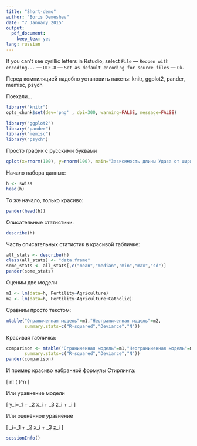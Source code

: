 ```yaml
---
title: "Short-demo"
author: "Boris Demeshev"
date: "7 January 2015"
output:
  pdf_document:
    keep_tex: yes
lang: russian
---
```


If you can't see cyrillic letters in Rstudio, select `File` --- `Reopen with encoding...` --- `UTF-8` --- `Set as default encoding for source files` --- `Ok`.

Перед компиляцией надобно установить пакеты: knitr, ggplot2, pander, memisc, psych

Поехали...

```r
library("knitr")
opts_chunk$set(dev='png' , dpi=300, warning=FALSE, message=FALSE)
```


```r
library("ggplot2")
library("pander")
library("memisc")
library("psych")
```



Просто график с русскими буквами
```r
qplot(x=rnorm(100), y=rnorm(100), main="Зависимость длины Удава от ширины \n по данным собранным Мартышкой в 2017 году", xlab ="Ширина Удава (см)", ylab="Длина Удава (попугаев)")
```


Начало набора данных:
```r
h <- swiss 
head(h)
```


То же начало, только красиво:

```r
pander(head(h))
```


Описательные статистики:

```r
describe(h)
```


Часть описательных статистик в красивой табличке:

```r
all_stats <- describe(h)
class(all_stats) <- "data.frame"
some_stats <- all_stats[,c("mean","median","min","max","sd")]
pander(some_stats)
```


Оценим две модели
```r
m1 <- lm(data=h, Fertility~Agriculture)
m2 <- lm(data=h, Fertility~Agriculture+Catholic)
```

Сравним просто текстом:
```r
mtable("Ограниченная модель"=m1,"Неограниченная модель"=m2,
       summary.stats=c("R-squared","Deviance","N"))
```


Красивая табличка:

```r
comparison <- mtable("Ограниченная модель"=m1,"Неограниченная модель"=m2,
       summary.stats=c("R-squared","Deviance","N"))
pander(comparison)
```

И пример красиво набранной формулы Стирлинга:

\[
n! \sim \left( \frac{n}{e} \right)^n \sqrt{ 2\pi n }
\]


Или уравнение модели 

\[
y_i=\beta_1 + \beta_2 x_i + \beta_3 z_i + \varepsilon_i
\]

Или оценённое уравнение

\[
\hat{y}_i=\hat{\beta}_1 +  \hat{\beta}_2 x_i + \hat{\beta}_3 z_i
\]

```r
sessionInfo()
```


